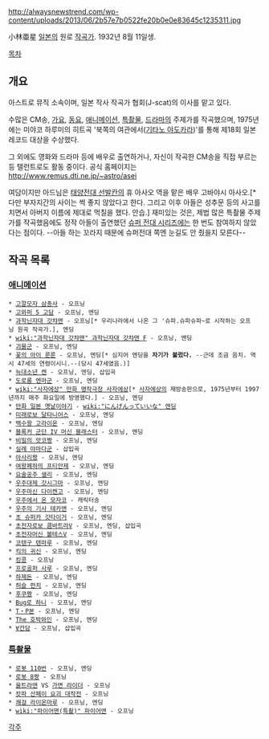 http://alwaysnewstrend.com/wp-content/uploads/2013/06/2b57e7b0522fe20b0e0e83645c1235311.jpg

小林亜星
[[일본]]의 원로 [[작곡가]]. 1932년 8월 11일생.

[[목차]]
== 개요 ==
아스트로 뮤직 소속이며, 일본 작사 작곡가 협회(J-scat)의 이사를 맡고 있다.

수많은 CM송, [[가요]], [[동요]], [[애니메이션]], [[특촬물]], [[드라마]]의 주제가를 작곡했으며, 1975년에는 미야코 하루미의 히트곡 '북쪽의 여관에서([[기타노 야도카라]])'를 통해 제18회 일본 레코드 대상을 수상했다.

그 외에도 영화와 드라마 등에 배우로 출연하거나, 자신이 작곡한 CM송을 직접 부르는 등 탤런트로도 활동 중이다. 공식 홈페이지는 http://www.remus.dti.ne.jp/~astro/asei

여담이지만 아드님은 [[태양전대 선발칸]]의 휴 아사오 역을 맡은 배우 고바야시 아사오.[* 다만 부자지간의 사이는 썩 좋지 않았다고 한다. 그리고 이후 아들은 성추문 등의 사고를 치면서 아버지 이름에 제대로 먹칠을 했다. 안습.] 재미있는 것은, 제법 많은 특촬물 주제가를 작곡했음에도 정작 아들이 출연했던 [[슈퍼 전대 시리즈]]에는 한 번도 참여하지 않았다는 점이다. --아들 하는 꼬라지 때문에 슈퍼전대 쪽엔 눈길도 안 줬을지 모른다--

== 작곡 목록 ==
=== [[애니메이션]] ===
 * [[고깔모자 삼총사]] - 오프닝
 * [[고와퍼 5 고담]] - 오프닝, 엔딩
 * [[과학닌자대 갓챠맨]] - 오프닝[* 우리나라에서 나온 그 '슈파.슈파슈파~로 시작하는 오프닝 원곡 작곡가.], 엔딩
 * [[wiki:"과학닌자대 갓챠맨" 과학닌자대 갓챠맨 F]] - 오프닝, 엔딩
 * [[괴물군]] - 오프닝, 엔딩
 * [[꽃의 아이 룬룬]] - 오프닝, 엔딩[* 심지어 엔딩을 '''자기가 불렀다.''' --근데 조금 음치. 역시 47세의 연령이시니.--(당시 47세였음.)]
 * [[늑대소년 켄]] - 오프닝, 엔딩, 삽입곡
 * [[도로롱 엔마군]] - 오프닝, 엔딩
 * [[wiki:"사자에상" 만화 명작극장 사자에상]][* [[사자에상]]의 재방송판으로, 1975년부터 1997년까지 매주 화요일에 방영했다.] - 오프닝, 엔딩
 * [[만화 일본 옛날이야기]] - [[wiki:"にんげんっていいな" 엔딩]]
 * [[미래로보 달타니어스]] - 오프닝, 엔딩
 * [[백수왕 고라이온]] - 오프닝, 엔딩
 * [[블록커 군단 IV 머신 블래스터]] - 오프닝, 엔딩
 * [[비밀의 앗코짱]] - 오프닝, 엔딩
 * [[실례 야마다군]] - 삽입곡
 * [[아사리짱]] - 오프닝, 엔딩
 * [[여왕폐하의 프티안제]] - 오프닝, 엔딩
 * [[요술공주 샐리]] - 오프닝, 엔딩
 * [[우주대제 갓시그마]] - 오프닝, 엔딩
 * [[우주마신 다이켄고]] - 오프닝, 엔딩
 * [[우주에서 온 모자코]] - 캐릭터송
 * [[우주의 기사 테카맨]] - 오프닝, 엔딩
 * [[초 슈퍼카 갓타이거]] - 오프닝, 엔딩
 * [[초전자로보 콤바트라V]] - 오프닝, 엔딩, 삽입곡
 * [[초전자머신 볼테스V]] - 오프닝, 엔딩
 * [[코텐구 텐마루]] - 오프닝, 엔딩
 * [[킥의 귀신]] - 오프닝, 엔딩
 * [[킹콩]] - 오프닝
 * [[프로골퍼 사루]] - 오프닝, 엔딩
 * [[하제돈]] - 오프닝, 엔딩
 * [[허슬 펀치]] - 오프닝, 엔딩
 * [[후쿠짱]] - 오프닝, 엔딩
 * [[Bug로 하니]] - 오프닝, 엔딩
 * [[T・P본]] - 오프닝, 엔딩
 * [[The 호박와인]] - 오프닝, 엔딩
 * [[∀건담]] - 오프닝, 삽입곡
 
=== [[특촬물]] ===
 * [[로봇 110번]] - 오프닝, 엔딩
 * [[로봇 8짱]] - 오프닝
 * [[울트라맨]] VS [[가면 라이더]] - 오프닝
 * [[캇파 산페이 요괴 대작전]] - 오프닝
 * [[쾌걸 라이온마루]] - 오프닝, 엔딩
 * [[wiki:"파이어맨(특촬)" 파이어맨]] - 오프닝
[[각주]]
